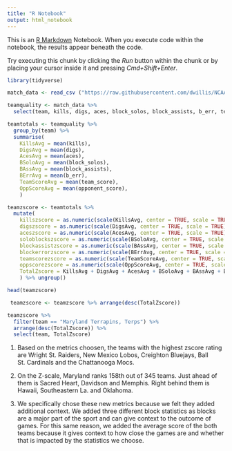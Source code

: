 ```yaml
---
title: "R Notebook"
output: html_notebook
---
```


This is an [R Markdown](http://rmarkdown.rstudio.com) Notebook. When you execute code within the notebook, the results appear beneath the code. 

Try executing this chunk by clicking the *Run* button within the chunk or by placing your cursor inside it and pressing *Cmd+Shift+Enter*. 

```r
library(tidyverse)
```
```r
match_data <- read_csv ("https://raw.githubusercontent.com/dwillis/NCAAWomensVolleyballData/main/data/ncaa_womens_volleyball_matchstats_2022.csv")
```
```r
teamquality <- match_data %>% 
  select(team, kills, digs, aces, block_solos, block_assists, b_err, team_score, opponent_score)

teamtotals <- teamquality %>% 
  group_by(team) %>% 
  summarise(
    KillsAvg = mean(kills), 
    DigsAvg = mean(digs), 
    AcesAvg = mean(aces),
    BSoloAvg = mean(block_solos),
    BAssAvg = mean(block_assists),
    BErrAvg = mean(b_err),
    TeamScoreAvg = mean(team_score),
    OppScoreAvg = mean(opponent_score),
    ) 

teamzscore <- teamtotals %>% 
  mutate(
    killszscore = as.numeric(scale(KillsAvg, center = TRUE, scale = TRUE)),
    digszscore = as.numeric(scale(DigsAvg, center = TRUE, scale = TRUE)),
    aceszscore = as.numeric(scale(AcesAvg, center = TRUE, scale = TRUE)),
    soloblockszscore = as.numeric(scale(BSoloAvg, center = TRUE, scale = TRUE)),
    blockassistzscore = as.numeric(scale(BAssAvg, center = TRUE, scale = TRUE)),
    blockerrorzscore = as.numeric(scale(BErrAvg, center = TRUE, scale = TRUE)),
    teamscorezscore = as.numeric(scale(TeamScoreAvg, center = TRUE, scale = TRUE)),
    oppscorezscore = as.numeric(scale(OppScoreAvg, center = TRUE, scale = TRUE)),
    TotalZscore = KillsAvg + DigsAvg + AcesAvg + BSoloAvg + BAssAvg + BErrAvg + TeamScoreAvg + OppScoreAvg
    ) %>% ungroup() 

head(teamzscore)
```


```r
 teamzscore <- teamzscore %>% arrange(desc(TotalZscore))
```
```r
teamzscore %>% 
  filter(team == "Maryland Terrapins, Terps") %>% 
  arrange(desc(TotalZscore)) %>%
  select(team, TotalZscore)
```

1. Based on the metrics choosen, the teams with the highest zscore rating are Wright St. Raiders, New Mexico Lobos, Creighton Bluejays, Ball St. Cardinals and the Chattanooga Mocs.

2. On the Z-scale, Maryland ranks 158th out of 345 teams. Just ahead of them is Sacred Heart, Davidson and Memphis. Right behind them is Hawaii, Southeastern La. and Oklahoma. 

3. We specifically chose these new metrics because we felt they added additional context. We added three different block statistics as blocks are a major part of the sport and can give context to the outcome of games. For this same reason, we added the average score of the both teams because it gives context to how close the games are and whether that is impacted by the statistics we choose. 